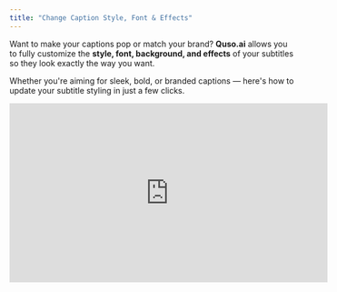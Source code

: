 ```yaml
---
title: "Change Caption Style, Font & Effects"
---
```


Want to make your captions pop or match your brand? **Quso.ai** allows you to fully customize the **style, font, background, and effects** of your subtitles so they look exactly the way you want.

Whether you're aiming for sleek, bold, or branded captions — here's how to update your subtitle styling in just a few clicks.

<iframe width="560" height="315" src="https://www.youtube.com/embed/s87O3i7ke0A?si=jkk8hXwl7DRj8AuN" title="YouTube video player" frameborder="0" allow="accelerometer; autoplay; clipboard-write; encrypted-media; gyroscope; picture-in-picture; web-share" referrerpolicy="strict-origin-when-cross-origin" allowfullscreen />

---

## 🎨 Steps to Change Caption Style, Font & Effects

### **Step 1: Open the Editor**

- From your dashboard, click on the **Edit** button for the project you want to customize.

![Edit Captions1 Jp](/images/edit-captions1.jpg)

---

### **Step 2: Access the Subtitles Panel**

- Once inside the editor, locate and click the **Subtitles** tab on the **left-hand side** of the screen.

![Edit Captions2 Jp](/images/edit-captions2.jpg)

---

### **Step 3: Change the Font**

- At the top of the subtitles panel, you can:
  - Choose from **available fonts**
  - Or **upload your own custom font** to match your brand style

![Captions Style4 Jp](/images/captions-style4.jpg)

---

### **Step 4: Customize Subtitle Background Effect**

- Select the **background color** for your captions.
- Click the color block to open the color picker.
- To remove the background color, simply **disable** it by clicking on it and toggling it off.

![Caption Style5 Jp](/images/caption-style5.jpg)

---

### **Step 5: Adjust Radius and Padding for Block Effect**

- Use the slider or input fields to modify:
  - **Border radius** (rounded corners)
  - **Padding** (space around the text inside the caption box)
- To remove the Block effect, simply **disable** it by clicking on it and toggling it off.

![Caption Style6 Jp](/images/caption-style6.jpg)

---

### **Step 6: Apply Outline and Shadow Effects**

- You can layer multiple effects, such as:
  - Shadow
  - Outline
  - Blur
- These effects help your text stand out on various backgrounds.
- To remove these effects, simply **disable** it by clicking on it and toggling it off.

![Caption Style7 Jp](/images/caption-style7.jpg)

---

### **Step 7: Change Font Size**

- Adjust the **text size** using the size slider or input field.

![Caption Style8 Jp](/images/caption-style8.jpg)

---

### **Step 8: Choose a Style Preset**

- Click on the **Styles** tab.
- Browse available **style presets** and click on one to instantly apply it to your subtitles.

![Caption Style9 Jp](/images/caption-style9.jpg)

---

## 💡 Pro Tips

- For branded content, upload your **custom fonts** and use consistent styles across projects.
- Use **contrasting background colors** or shadows to ensure readability on any video.
- Save time by using style **presets** to maintain a consistent look.

---

## ✅ That’s It\!

Now you know how to fully customize the look and feel of your subtitles in Quso.ai — from fonts and colors to padding and effects. Styled captions not only make your videos more visually appealing but also boost accessibility and viewer retention.

Still have questions? Reach out to support; we’re here to help\!